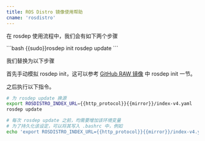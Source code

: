 ```yaml
---
title: ROS Distro 镜像使用帮助
cname: 'rosdistro'
---
```


在 rosdep 使用流程中，我们会有如下两个步骤

<CodeBlock>
```bash
{{sudo}}rosdep init
rosdep update
```
</CodeBlock>

我们替换为以下步骤

首先手动模拟 rosdep init，这可以参考 [GitHub RAW 镜像](/github-raw/) 中 rosdep init 一节。

之后执行以下指令。

<CodeBlock>

```bash
# 为 rosdep update 换源
export ROSDISTRO_INDEX_URL={{http_protocol}}{{mirror}}/index-v4.yaml
rosdep update

# 每次 rosdep update 之前，均需要增加该环境变量
# 为了持久化该设定，可以将其写入 .bashrc 中，例如
echo 'export ROSDISTRO_INDEX_URL={{http_protocol}}{{mirror}}/index-v4.yaml' >> ~/.bashrc
```

</CodeBlock>
